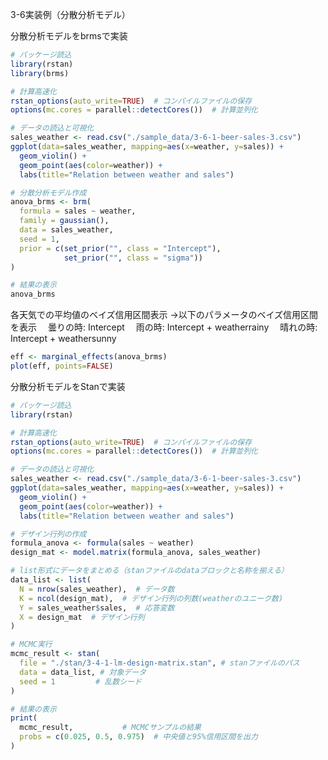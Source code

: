 3-6実装例（分散分析モデル）

分散分析モデルをbrmsで実装
```r
# パッケージ読込
library(rstan)
library(brms)

# 計算高速化
rstan_options(auto_write=TRUE)  # コンパイルファイルの保存
options(mc.cores = parallel::detectCores())  # 計算並列化

# データの読込と可視化
sales_weather <- read.csv("./sample_data/3-6-1-beer-sales-3.csv")
ggplot(data=sales_weather, mapping=aes(x=weather, y=sales)) +
  geom_violin() +
  geom_point(aes(color=weather)) +
  labs(title="Relation between weather and sales")

# 分散分析モデル作成
anova_brms <- brm(
  formula = sales ~ weather,
  family = gaussian(),
  data = sales_weather,
  seed = 1,
  prior = c(set_prior("", class = "Intercept"),
            set_prior("", class = "sigma"))
)

# 結果の表示
anova_brms
```
各天気での平均値のベイズ信用区間表示
→以下のパラメータのベイズ信用区間を表示
　曇りの時: Intercept
　雨の時: Intercept + weatherrainy
　晴れの時: Intercept + weathersunny
```r
eff <- marginal_effects(anova_brms)
plot(eff, points=FALSE)
```
分散分析モデルをStanで実装
```r
# パッケージ読込
library(rstan)

# 計算高速化
rstan_options(auto_write=TRUE)  # コンパイルファイルの保存
options(mc.cores = parallel::detectCores())  # 計算並列化

# データの読込と可視化
sales_weather <- read.csv("./sample_data/3-6-1-beer-sales-3.csv")
ggplot(data=sales_weather, mapping=aes(x=weather, y=sales)) +
  geom_violin() +
  geom_point(aes(color=weather)) +
  labs(title="Relation between weather and sales")

# デザイン行列の作成
formula_anova <- formula(sales ~ weather)
design_mat <- model.matrix(formula_anova, sales_weather)

# list形式にデータをまとめる（stanファイルのdataブロックと名称を揃える）
data_list <- list(
  N = nrow(sales_weather),  # データ数
  K = ncol(design_mat),  # デザイン行列の列数(weatherのユニーク数)
  Y = sales_weather$sales,  # 応答変数
  X = design_mat  # デザイン行列
)

# MCMC実行
mcmc_result <- stan(
  file = "./stan/3-4-1-lm-design-matrix.stan", # stanファイルのパス
  data = data_list, # 対象データ
  seed = 1         # 乱数シード
)

# 結果の表示
print(
  mcmc_result,           # MCMCサンプルの結果
  probs = c(0.025, 0.5, 0.975)  # 中央値と95%信用区間を出力
)
```
